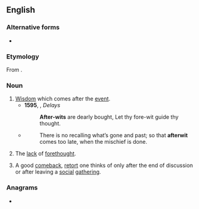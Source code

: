 {{also|after-wit}}
==English==

===Alternative forms===
* {{alter|en|after-wit}}

===Etymology===
From {{prefix|en|after|wit}}.

===Noun===
{{en-noun|~}}

# [[wisdom|Wisdom]] which comes after the [[event]].
#* '''1595''', {{ww|Robert Southwell}}, ''Delays''
#*: '''After-wits''' are dearly bought, Let thy fore-wit guide thy thought.
#* {{RQ:L'Estrange Fables of Aesop}}
#*: There is no recalling what’s gone and past; so that '''afterwit''' comes too late, when the mischief is done.
# The [[lack]] of [[forethought]].
#: {{ant|en|forewit}}
# A good [[comeback]], [[retort]] one thinks of only after the end of discussion or after leaving a [[social]] [[gathering]].
#: {{syn|en|l'esprit de l'escalier|staircase wit|{{qualifier|neologism}} [[retrotort]]}}

===Anagrams===
* {{anagrams|en|a=aefirttw|waterfit}}